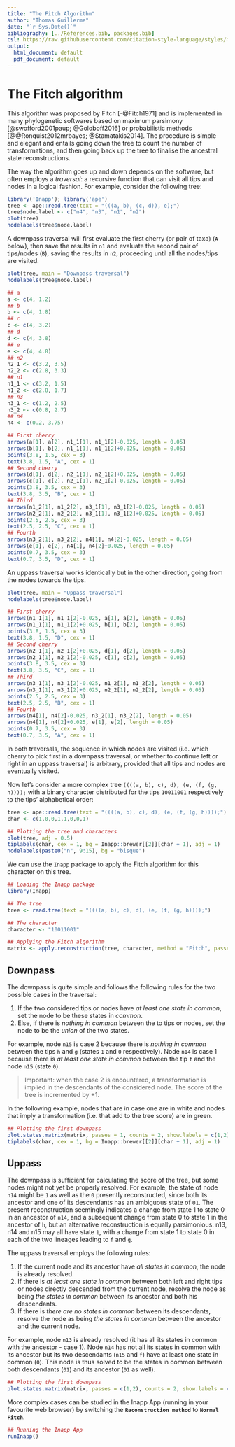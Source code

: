 ```yaml
---
title: "The Fitch Algorithm"
author: "Thomas Guillerme"
date: "`r Sys.Date()`"
bibliography: [../References.bib, packages.bib]
csl: https://raw.githubusercontent.com/citation-style-language/styles/master/apa-old-doi-prefix.csl
output:
  html_document: default
  pdf_document: default
---
```


# The Fitch algorithm

This algorithm was proposed by Fitch [-@Fitch1971] and is implemented in many phylogenetic softwares based on maximum parsimony [@swofford2001paup; @Goloboff2016] or probabilistic methods [@@Ronquist2012mrbayes; @Stamatakis2014].
The procedure is simple and elegant and entails going down the tree to count the number of transformations, and then going back up the tree to finalise the ancestral state reconstructions.

The way the algorithm goes up and down depends on the software, but often employs a _traversal_: a recursive function that can visit all tips and nodes in a logical fashion.
For example, consider the following tree:

```r
library('Inapp'); library('ape')
tree <- ape::read.tree(text = "(((a, b), (c, d)), e);")
tree$node.label <- c("n4", "n3", "n1", "n2")
plot(tree)
nodelabels(tree$node.label)
```

A downpass traversal will first evaluate the first cherry (or pair of taxa) (`A` below), then save the results in `n1` and evaluate the second pair of tips/nodes (`B`), saving the results in `n2`, proceeding until all the nodes/tips are visited.

```r
plot(tree, main = "Downpass traversal")
nodelabels(tree$node.label)

## a
a <- c(4, 1.2)
## b
b <- c(4, 1.8)
## c
c <- c(4, 3.2)
## d
d <- c(4, 3.8)
## e
e <- c(4, 4.8)
## n2
n2_1 <- c(3.2, 3.5)
n2_2 <- c(2.8, 3.3)
## n1
n1_1 <- c(3.2, 1.5)
n1_2 <- c(2.8, 1.7)
## n3
n3_1 <- c(1.2, 2.5)
n3_2 <- c(0.8, 2.7)
## n4
n4 <- c(0.2, 3.75)

## First cherry
arrows(a[1], a[2], n1_1[1], n1_1[2]-0.025, length = 0.05)
arrows(b[1], b[2], n1_1[1], n1_1[2]+0.025, length = 0.05)
points(3.8, 1.5, cex = 3)
text(3.8, 1.5, "A", cex = 1)
## Second cherry
arrows(d[1], d[2], n2_1[1], n2_1[2]+0.025, length = 0.05)
arrows(c[1], c[2], n2_1[1], n2_1[2]-0.025, length = 0.05)
points(3.8, 3.5, cex = 3)
text(3.8, 3.5, "B", cex = 1)
## Third
arrows(n1_2[1], n1_2[2], n3_1[1], n3_1[2]-0.025, length = 0.05)
arrows(n2_2[1], n2_2[2], n3_1[1], n3_1[2]+0.025, length = 0.05)
points(2.5, 2.5, cex = 3)
text(2.5, 2.5, "C", cex = 1)
## Fourth
arrows(n3_2[1], n3_2[2], n4[1], n4[2]-0.025, length = 0.05)
arrows(e[1], e[2], n4[1], n4[2]+0.025, length = 0.05)
points(0.7, 3.5, cex = 3)
text(0.7, 3.5, "D", cex = 1)
```

An uppass traversal works identically but in the other direction, going from the nodes towards the tips.

```r
plot(tree, main = "Uppass traversal")
nodelabels(tree$node.label)

## First cherry
arrows(n1_1[1], n1_1[2]-0.025, a[1], a[2], length = 0.05)
arrows(n1_1[1], n1_1[2]+0.025, b[1], b[2], length = 0.05)
points(3.8, 1.5, cex = 3)
text(3.8, 1.5, "D", cex = 1)
## Second cherry
arrows(n2_1[1], n2_1[2]+0.025, d[1], d[2], length = 0.05)
arrows(n2_1[1], n2_1[2]-0.025, c[1], c[2], length = 0.05)
points(3.8, 3.5, cex = 3)
text(3.8, 3.5, "C", cex = 1)
## Third
arrows(n3_1[1], n3_1[2]-0.025, n1_2[1], n1_2[2], length = 0.05)
arrows(n3_1[1], n3_1[2]+0.025, n2_2[1], n2_2[2], length = 0.05)
points(2.5, 2.5, cex = 3)
text(2.5, 2.5, "B", cex = 1)
## Fourth
arrows(n4[1], n4[2]-0.025, n3_2[1], n3_2[2], length = 0.05)
arrows(n4[1], n4[2]+0.025, e[1], e[2], length = 0.05)
points(0.7, 3.5, cex = 3)
text(0.7, 3.5, "A", cex = 1)
```

In both traversals, the sequence in which nodes are visited (i.e. which cherry to pick first in a downpass traversal, or whether to continue left or right in an uppass traversal) is arbitrary, provided that all tips and nodes are eventually visited.

Now let's consider a more complex tree `((((a, b), c), d), (e, (f, (g, h))));` with a binary character distributed for the tips `10011001` respectively to the tips' alphabetical order:


```r
tree <- ape::read.tree(text = "((((a, b), c), d), (e, (f, (g, h))));")
char <- c(1,0,0,1,1,0,0,1)

## Plotting the tree and characters
plot(tree, adj = 0.5)
tiplabels(char, cex = 1, bg = Inapp::brewer[[2]][char + 1], adj = 1)
nodelabels(paste0("n", 9:15), bg = "bisque")

```

We can use the `Inapp` package to apply the Fitch algorithm for this character on this tree.

```r
## Loading the Inapp package
library(Inapp)

## The tree
tree <- read.tree(text = "((((a, b), c), d), (e, (f, (g, h))));")

## The character
character <- "10011001"

## Applying the Fitch algorithm
matrix <- apply.reconstruction(tree, character, method = "Fitch", passes = 2)
```

## Downpass

The downpass is quite simple and follows the following rules for the two possible cases in the traversal:

 1. If the two considered tips or nodes have _at least one state in common_, set the node to be these states in *common*.
 2. Else, if there is _nothing in common_ between the to tips or nodes, set the node to be the *union* of the two states.

For example, node `n15` is case 2 because there is _nothing in common_ between the tips `h` and `g` (states `1` and `0` respectively). Node `n14` is case 1 because there is _at least one state in common_ between the tip `f` and the node `n15` (state `0`).

> Important: when the case 2 is encountered, a transformation is implied in the descendants of the considered node. The score of the tree is incremented by +1.

In the following example, nodes that are in case one are in white and nodes that imply a transformation (i.e. that add to the tree score) are in green.


```r
## Plotting the first downpass
plot.states.matrix(matrix, passes = 1, counts = 2, show.labels = c(1,2))
tiplabels(char, cex = 1, bg = Inapp::brewer[[2]][char + 1], adj = 1)
```

## Uppass

The downpass is sufficient for calculating the score of the tree, but some nodes might not yet be properly resolved.
For example, the state of node `n14` might be `1` as well as the `0` presently reconstructed, since both its ancestor and one of its descendants has an ambiguous state of `01`. 
The present reconstruction seemingly indicates a change from state 1 to state 0 in an ancestor of `n14`, and a subsequent change from state 0 to state 1 in the ancestor of `h`, but an alternative reconstruction is equally parsimonious: n13, n14 and n15 may all have state `1`, with a change from state 1 to state 0 in each of the two lineages leading to `f` and `g`.

The uppass traversal employs the following rules:

 1. If the current node and its ancestor have _all states in common_, the node is already resolved.
 2. If there is _at least one state in common_ between both left and right tips or nodes directly descended from the current node, resolve the node as being _the states in common_ between its ancestor and both his descendants.
 3. If there is _there are no states in common_ between its descendants, resolve the node as being _the states in common_ between the ancestor and the current node.


For example, node `n13` is already resolved (it has all its states in common with the ancestor - case 1).
Node `n14` has not all its states in common with its ancestor but its two descendants (`n15` and `f`) have at least one state in common (`0`).
This node is thus solved to be the states in common between both descendants (`01`) and its ancestor (`01` as well).

```r
## Plotting the first downpass
plot.states.matrix(matrix, passes = c(1,2), counts = 2, show.labels = c(1,2), col.states=TRUE)
```

More complex cases can be studied in the Inapp App (running in your favourite web browser) by switching the **`Reconstruction method`** to **`Normal Fitch`**.

```r
## Running the Inapp App
runInapp()
```
